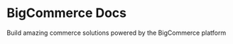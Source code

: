 # BigCommerce Docs

Build amazing commerce solutions
powered by the BigCommerce platform


<CardGrid>
  <Card
    title="Customers"
    description="Cupidatat officia fugiat ullamco id consequat sit fugiat officia esse ex minim."
    href="/"
  />
  <Card
    title="Checkouts"
    description="Dolor consectetur labore pariatur proident veniam Lorem pariatur officia minim fugiat cupidatat est aute."
    href="/"
  />
  <Card
    title="Orders"
    description="Dolor adipisicing incididunt ut elit.Voluptate minim ex sunt in velit cupidatat eiusmod esse irure."
    href="/"
    variant="small"
  />
  <Card
    title="Shipping"
    description="Lorem elit nulla aute dolor sunt sit dolore voluptate consectetur laboris aliqua."
    href="/"
    variant="small"
  />
  <Card
    title="Shipping"
    description="Lorem elit nulla aute dolor sunt sit dolore voluptate consectetur laboris aliqua."
    href="/"
    variant="small"
  />
</CardGrid>
